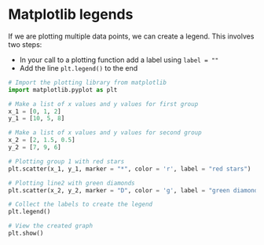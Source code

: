 # Matplotlib legends

If we are plotting multiple data points, we can create a legend. This involves two steps: 

- In your call to a plotting function add a label using `label = ""`
- Add the line `plt.legend()` to the end 

```python
# Import the plotting library from matplotlib 
import matplotlib.pyplot as plt

# Make a list of x values and y values for first group
x_1 = [0, 1, 2]
y_1 = [10, 5, 8]

# Make a list of x values and y values for second group
x_2 = [2, 1.5, 0.5]
y_2 = [7, 9, 6]

# Plotting group 1 with red stars
plt.scatter(x_1, y_1, marker = "*", color = 'r', label = "red stars")

# Plotting line2 with green diamonds
plt.scatter(x_2, y_2, marker = "D", color = 'g', label = "green diamonds")

# Collect the labels to create the legend 
plt.legend()

# View the created graph
plt.show()
```

